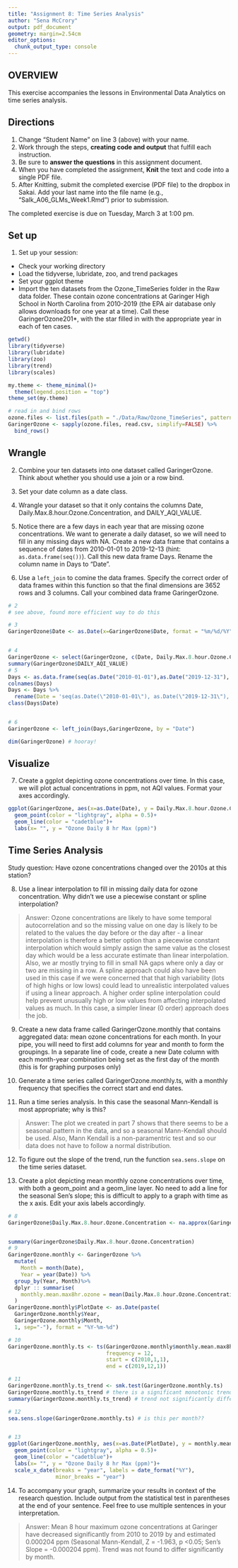 ```yaml
---
title: "Assignment 8: Time Series Analysis"
author: "Sena McCrory"
output: pdf_document
geometry: margin=2.54cm
editor_options: 
  chunk_output_type: console
---
```


## OVERVIEW

This exercise accompanies the lessons in Environmental Data Analytics on time series analysis. 

## Directions
1. Change "Student Name" on line 3 (above) with your name.
3. Work through the steps, **creating code and output** that fulfill each instruction.
4. Be sure to **answer the questions** in this assignment document.
6. When you have completed the assignment, **Knit** the text and code into a single PDF file.
8. After Knitting, submit the completed exercise (PDF file) to the dropbox in Sakai. Add your last name into the file name (e.g., "Salk_A06_GLMs_Week1.Rmd") prior to submission.

The completed exercise is due on Tuesday, March 3 at 1:00 pm.

## Set up 
1. Set up your session:

* Check your working directory
* Load the tidyverse, lubridate, zoo, and trend packages
* Set your ggplot theme
* Import the ten datasets from the Ozone_TimeSeries folder in the Raw data folder. These contain ozone concentrations at Garinger High School in North Carolina from 2010-2019 (the EPA air database only allows downloads for one year at a time). Call these GaringerOzone201*, with the star filled in with the appropriate year in each of ten cases.

```r
getwd()
library(tidyverse)
library(lubridate)
library(zoo)
library(trend)
library(scales)

my.theme <- theme_minimal()+
  theme(legend.position = "top")
theme_set(my.theme)

# read in and bind rows
ozone.files <- list.files(path = "./Data/Raw/Ozone_TimeSeries", pattern = "*.csv", full.names = T)
GaringerOzone <- sapply(ozone.files, read.csv, simplify=FALSE) %>%
  bind_rows()
```

## Wrangle

2. Combine your ten datasets into one dataset called GaringerOzone. Think about whether you should use a join or a row bind. 

3. Set your date column as a date class.

4. Wrangle your dataset so that it only contains the columns Date, Daily.Max.8.hour.Ozone.Concentration, and DAILY_AQI_VALUE. 

5. Notice there are a few days in each year that are missing ozone concentrations. We want to generate a daily dataset, so we will need to fill in any missing days with NA. Create a new data frame that contains a sequence of dates from 2010-01-01 to 2019-12-13 (hint: `as.data.frame(seq())`). Call this new data frame Days. Rename the column name in Days to "Date".

6. Use a `left_join` to comine the data frames. Specify the correct order of data frames within this function so that the final dimensions are 3652 rows and 3 columns. Call your combined data frame GaringerOzone. 

```r
# 2 
# see above, found more efficient way to do this

# 3
GaringerOzone$Date <- as.Date(x=GaringerOzone$Date, format = "%m/%d/%Y")


# 4
GaringerOzone <- select(GaringerOzone, c(Date, Daily.Max.8.hour.Ozone.Concentration, DAILY_AQI_VALUE))
summary(GaringerOzone$DAILY_AQI_VALUE)
# 5
Days <- as.data.frame(seq(as.Date("2010-01-01"),as.Date("2019-12-31"), "day")) 
colnames(Days)
Days <- Days %>%
  rename(Date = 'seq(as.Date(\"2010-01-01\"), as.Date(\"2019-12-31\"), \"day\")') 
class(Days$Date)


# 6
GaringerOzone <- left_join(Days,GaringerOzone, by = "Date")

dim(GaringerOzone) # hooray!
```

## Visualize

7. Create a ggplot depicting ozone concentrations over time. In this case, we will plot actual concentrations in ppm, not AQI values. Format your axes accordingly.

```r
ggplot(GaringerOzone, aes(x=as.Date(Date), y = Daily.Max.8.hour.Ozone.Concentration))+
  geom_point(color = "lightgray", alpha = 0.5)+
  geom_line(color = "cadetblue")+
  labs(x= "", y = "Ozone Daily 8 hr Max (ppm)")

```

## Time Series Analysis

Study question: Have ozone concentrations changed over the 2010s at this station? 

8. Use a linear interpolation to fill in missing daily data for ozone concentration. Why didn't we use a piecewise constant or spline interpolation?

> Answer: Ozone concentrations are likely to have some temporal autocorrelation and so the missing value on one day is likely to be related to the values the day before or the day after - a linear interpolation is therefore a better option than a piecewise constant interpolation which would simply assign the same value as the closest day which would be a less accurate estimate than linear interpolation. Also, we ar mostly trying to fill in small NA gaps where only a day or two are missing in a row. A spline approach could also have been used in this case if we were concerned that that high variability (lots of high highs or low lows) could lead to unrealistic interpolated values if using a linear approach. A higher order spline interpolation could help prevent unusually high or low values from affecting interpolated values as much. In this case, a simpler linear (0 order) approach does the job.

9. Create a new data frame called GaringerOzone.monthly that contains aggregated data: mean ozone concentrations for each month. In your pipe, you will need to first add columns for year and month to form the groupings. In a separate line of code, create a new Date column with each month-year combination being set as the first day of the month (this is for graphing purposes only)

10. Generate a time series called GaringerOzone.monthly.ts, with a monthly frequency that specifies the correct start and end dates. 

11. Run a time series analysis. In this case the seasonal Mann-Kendall is most appropriate; why is this?

> Answer: The plot we created in part 7 shows that there seems to be a seasonal pattern in the data, and so a seasonal Mann-Kendall should be used. Also, Mann Kendall is a non-paramentric test and so our data does not have to follow a normal distribution. 

12. To figure out the slope of the trend, run the function `sea.sens.slope` on the time series dataset. 

13. Create a plot depicting mean monthly ozone concentrations over time, with both a geom_point and a geom_line layer. No need to add a line for the seasonal Sen's slope; this is difficult to apply to a graph with time as the x axis. Edit your axis labels accordingly.

```r
# 8
GaringerOzone$Daily.Max.8.hour.Ozone.Concentration <- na.approx(GaringerOzone$Daily.Max.8.hour.Ozone.Concentration)


summary(GaringerOzone$Daily.Max.8.hour.Ozone.Concentration)
# 9
GaringerOzone.monthly <- GaringerOzone %>%
  mutate(
    Month = month(Date),
    Year = year(Date)) %>%
  group_by(Year, Month)%>%
  dplyr :: summarise(
    monthly.mean.max8hr.ozone = mean(Daily.Max.8.hour.Ozone.Concentration)
  )
GaringerOzone.monthly$PlotDate <- as.Date(paste(
  GaringerOzone.monthly$Year,
  GaringerOzone.monthly$Month,
  1, sep="-"), format = "%Y-%m-%d")

# 10
GaringerOzone.monthly.ts <- ts(GaringerOzone.monthly$monthly.mean.max8hr.ozone,
                               frequency = 12,
                               start = c(2010,1,1),
                               end = c(2019,12,1))

# 11
GaringerOzone.monthly.ts_trend <- smk.test(GaringerOzone.monthly.ts)
GaringerOzone.monthly.ts_trend # there is a significant monotonic trend, p < 0.05
summary(GaringerOzone.monthly.ts_trend) # trend not significantly different by month

# 12
sea.sens.slope(GaringerOzone.monthly.ts) # is this per month??


# 13
ggplot(GaringerOzone.monthly, aes(x=as.Date(PlotDate), y = monthly.mean.max8hr.ozone))+
  geom_point(color = "lightgray", alpha = 0.5)+
  geom_line(color = "cadetblue")+
  labs(x= "", y = "Ozone Daily 8 hr Max (ppm)")+
  scale_x_date(breaks = "year", labels = date_format("%Y"), 
               minor_breaks = "year")

```

14. To accompany your graph, summarize your results in context of the research question. Include output from the statistical test in parentheses at the end of your sentence. Feel free to use multiple sentences in your interpretation.

> Answer: Mean 8 hour maximum ozone concentrations at Garinger have decreased significantly from 2010 to 2019 by and estimated 0.000204 ppm (Seasonal Mann-Kendall, Z = -1.963, p <0.05; Sen's Slope = -0.000204 ppm). Trend was not found to differ significantly by month. 

